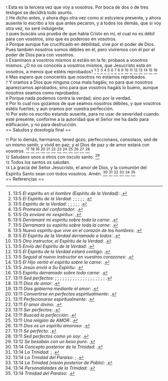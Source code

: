 {{anchor|1}} <small>1</small> Esta es la tercera vez que voy a vosotros. Por boca de dos o de tres testigos se decidirá todo asunto.<br>
{{anchor|2}} <small>2</small> He dicho antes, y ahora digo otra vez como si estuviera presente, y ahora ausente lo escribo a los que antes pecaron, y a todos los demás, que si voy otra vez, no seré indulgente;<br>
{{anchor|3}} <small>3</small> pues buscáis una prueba de que habla Cristo en mí, el cual no es débil para con vosotros, sino que es poderoso en vosotros.<br>
{{anchor|4}} <small>4</small> Porque aunque fue crucificado en debilidad, vive por el poder de Dios. Pues también nosotros somos débiles en él, pero viviremos con él por el poder de Dios para con vosotros.<br>
{{anchor|5}} <small>5</small> Examinaos a vosotros mismos si estáis en la fe; probaos a vosotros mismos. ¿O no os conocéis a vosotros mismos, que Jesucristo está en vosotros, a menos que estéis reprobados? <ref>13:5 ''El espíritu en el hombre (Espíritu de la Verdad)'': {{lib|LU|103|1|6}}.</ref> <ref>13:5 ''El Espíritu de la Verdad'': {{lib|LU|120|2|6}}; {{lib|LU|146|3|6}}; {{lib|LU|180|6|3}}; {{lib|LU|191|6|3}}; {{lib|LU|21|5|7}}; {{lib|LU|34|4|1}}.</ref> <ref>13:5 ''Espíritu de la Verdad'': {{lib|LU|120|2|4}}; {{lib|LU|137|8|7}}; {{lib|LU|20|6|8}}; {{lib|LU|32|5|8}}; {{lib|LU|34|5|5}}; {{lib|LU|34|7|1}}.</ref> <ref>13:5 ''Promesa del confortador'': {{lib|LU|180|3|3}}.</ref> <ref>13:5 ''Os enviaré mi «espíritu»'': {{lib|LU|180|4|5}}.</ref> <ref>13:5 ''Derramaré mi espíritu sobre toda la carne'': {{lib|LU|181|1|4}}.</ref> <ref>13:5 ''Derramará su espíritu sobre toda la carne'': {{lib|LU|190|5|4}}.</ref> <ref>13:5 ''Nuevo espiritu que vive en el corazón de los hombres'': {{lib|LU|121|7|5}}.</ref> <ref>13:5 ''El Espíritu de la Verdad derramado a todos'': {{lib|LU|194|3|6}}.</ref> <ref>13:5 ''Otro instructor, el Espíritu de la Verdad'': {{lib|LU|176|4|3}}.</ref> <ref>13:5 ''Envío del Espíritu de la Verdad'': {{lib|LU|193|5|2}}.</ref> <ref>13:5 ''El Espíritu de la Verdad estará contigo'': {{lib|LU|181|2|24}}.</ref> <ref>13:5 ''Seguid al nuevo instructor en vuestros corazones'': {{lib|LU|181|2|14}}.</ref> <ref>13:5 ''El Hijo vertió el espíritu sobre la carne'': {{lib|LU|20|1|6}}.</ref> <ref>13:5 ''Jesús envió a Su Espíritu'': {{lib|LU|141|4|5}}.</ref> <ref>13:5 ''Espíritu derramado sobre toda carne'': {{lib|LU|52|5|6}}.</ref><br>
{{anchor|6}} <small>6</small> Mas espero que conoceréis que nosotros no estamos reprobados.<br>
{{anchor|7}} <small>7</small> Y oramos a Dios que ninguna cosa mala hagáis; no para que nosotros aparezcamos aprobados, sino para que vosotros hagáis lo bueno, aunque nosotros seamos como reprobados.<br>
{{anchor|8}} <small>8</small> Porque nada podemos contra la verdad, sino por la verdad.<br>
{{anchor|9}} <small>9</small> Por lo cual nos gozamos de que seamos nosotros débiles, y que vosotros estéis fuertes; y aun oramos por vuestra perfección.<br>
{{anchor|10}} <small>10</small> Por esto os escribo estando ausente, para no usar de severidad cuando esté presente, conforme a la autoridad que el Señor me ha dado para edificación, y no para destrucción.<br>
== Saludos y doxología final ==

{{anchor|11}} <small>11</small> Por lo demás, hermanos, tened gozo, perfeccionaos, consolaos, sed de un mismo sentir, y vivid en paz; y el Dios de paz y de amor estará con vosotros. <ref>13:11 ''Sed perfectos'': {{lib|LU|106|2|6}}; {{lib|LU|107|0|3}}; {{lib|LU|137|8|13}}; {{lib|LU|140|10|1}}; {{lib|LU|140|3|16}}; {{lib|LU|140|4|11}}; {{lib|LU|140|5|15}}; {{lib|LU|140|8|32}}; {{lib|LU|142|7|13}}; {{lib|LU|161|1|10}}; {{lib|LU|1|0|3}}; {{lib|LU|1|0|6}}; {{lib|LU|26|11|4}}; {{lib|LU|26|4|5}}; {{lib|LU|26|9|3}}; {{lib|LU|31|3|6}}; {{lib|LU|37|5|3}}; {{lib|LU|40|7|4}}; {{lib|LU|7|4|7}}; {{lib|LU|7|5|1}}; {{lib|LU|99|5|3}}.</ref> <ref>13:11 ''Dios de amor'': {{lib|LU|143|1|6}}.</ref> <ref>13:11 ''Dios gobierna mediante el amor'': {{lib|LU|143|1|4}}.</ref> <ref>13:11 ''Convertirse en perfectos espiritualmente'': {{lib|LU|181|1|2}}.</ref> <ref>13:11 ''Perfecionarse espiritualmente'': {{lib|LU|181|2|25}}.</ref> <ref>13:11 ''El amor divino'': {{lib|LU|156|5|11}}.</ref> <ref>13:11 ''Ser perfectos'': {{lib|LU|13|2|8}}.</ref> <ref>13:11 ''Buscad la perfección'': {{lib|LU|143|2|6}}.</ref> <ref>13:11 ''Una religión de AMOR'': {{lib|LU|196|3|16}}.</ref> <ref>13:11 ''Dios es un espíritu amoroso'': {{lib|LU|195|10|4}}.</ref> <ref>13:11 ''Sé perfecto'': {{lib|LU|131|2|6}}.</ref> <ref>13:11 ''Sed perfectos como yo soy'': {{lib|LU|56|0|1}}.</ref><br>
{{anchor|12}} <small>12</small> Saludaos unos a otros con ósculo santo. <ref>13:12 ''Se besaban con un beso puro'': {{lib|LU|194|4|7}}.</ref><br>
{{anchor|13}} <small>13</small> Todos los santos os saludan.<br>
{{anchor|14}} <small>14</small> La gracia del Señor Jesucristo, el amor de Dios, y la comunión del Espíritu Santo sean con todos vosotros. Amén. <ref>13:14 ''Concepto posterior de la Trinidad'': {{lib|LU|104|1|12}}.</ref> <ref>13:14 ''La Trinidad'': {{lib|LU|118|10|2}}; {{lib|LU|56|5|1}}.</ref> <ref>13:14 ''La Trinidad del Paraíso'': {{lib|LU|0|12|2}}; {{lib|LU|10|0|2}}.</ref> <ref>13:14 ''La Trinidad (visión posterior de Pablo)'': {{lib|LU|194|4|9}}.</ref> <ref>13:14 ''Personalidades de la Trinidad'': {{lib|LU|21|2|8}}.</ref> <ref>13:14 ''Trinidad del Paraíso'': {{lib|LU|79|3|4}}.</ref><br>
== Referencias ==

<references />
